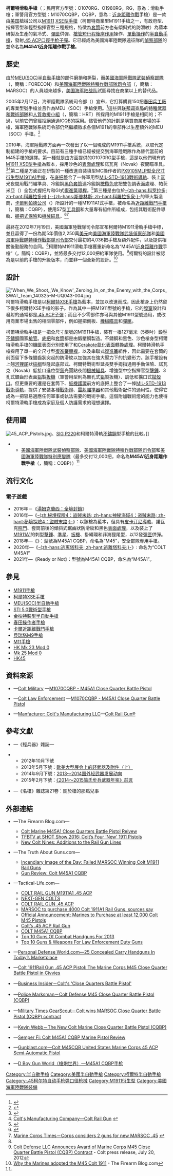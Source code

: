 {{noteTA
|G1=軍事
|G2=長度單位
|G3=Firearms
}}
{{Infobox Weapon
|name= 柯爾特滑軌手槍<br />{{Lang|en|Colt Rail Gun}}
|image= File:Colt M45A1 45 ACP.jpg
|image_size= 300px
|caption= 一把已退役的[[MEU(SOC)半自動手槍|M45A1近身距離作戰手槍]]（O1070RG型柯爾特滑軌手槍）。
|origin= {{flagcountry|United States}}
|type= [[半自動手槍|半自動手槍]]
<!-- 種類選擇 -->
|is_ranged= yes
|is_bladed= 
|is_explosive= 
|is_artillery= 
|is_vehicle= 
|is_missile= 
|is_UK= 
<!-- Service history -->
|service= 2012年—
|used_by= 
|wars= [[阿富汗戰爭_(2001年)|2001年阿富汗戰爭]]
<!-- 生產歷史 -->
|designer= {{Link-en|柯爾特生產公司|Colt's Manufacturing Company}}
|design_date= 
|manufacturer= 柯爾特生產公司
|unit_cost= 
|production_date= 2010年—
|number= 
|variants= <div class="NavFrame collapsed" style="color: black; background-color: #FFFFFF; margin: 0 auto; padding: 0 10px; text-align: left;"><div class="NavHead" style="background-color: #FFFFFF; margin: 0 auto; padding: 0 10px; font-weight:normal;"></div><div class="NavContent" style="background-color: #FFFFFF; margin: 0 auto; padding: 0 10px;">
* O1070RG
* O1980RG
* M1070CQBP
</div>
</div>
<!-- 基本規格 -->
|spec_label= 
|weight= <div class="NavFrame collapsed" style="color: black; background-color: #FFFFFF; margin: 0 auto; padding: 0 10px; text-align: left;"><div class="NavHead" style="background-color: #FFFFFF; margin: 0 auto; padding: 0 10px; font-weight:normal;">空槍：</div><div class="NavContent" style="background-color: #FFFFFF; margin: 0 auto; padding: 0 10px;">
* O1070RG和O1980RG：36.5[[盎司|盎司]]（1,034.76[[克|克]]，2.28[[磅|磅]]）
* M1070CQBP：44.8盎司（1,270.06克，2.8磅）
</div>
</div>
|length= 215.9[[毫米|毫米]]（8.5[[英寸|英吋]]）
|part_length= 127毫米（5英吋）
|width= 
|height= 
|diameter= 
|crew= 
<!-- 投射武器規格 --> 
|cartridge= [[.45_ACP|.45 ACP]]
|cartridge_weight= 
|caliber= 11.43毫米（.45英吋）
|barrels= 1根，標準[[膛線|膛線]]纏距為1：16
|action= <div class="NavFrame collapsed" style="color: black; background-color: #FFFFFF; margin: 0 auto; padding: 0 10px; text-align: left;"><div class="NavHead" style="background-color: #FFFFFF; margin: 0 auto; padding: 0 10px; font-weight:normal;"></div><div class="NavContent" style="background-color: #FFFFFF; margin: 0 auto; padding: 0 10px;">
* [[後座作用|槍管短行程後座作用]]
* [[扳机#单动式|單動操作扳機]]
</div>
</div>
|mode= {{Link-en|半自動槍械|Semi-automatic firearm|半自動}}
|rate= 
|velocity= 310[[米每秒|米／秒]]（1,017.06[[英尺每秒|英尺／秒]]）
|range= 50[[米_(单位)|公尺]]（54.68[[码|码]]，164.04[[英尺|英尺]]）
|energy= 
|max_range= 100公尺（109.36码，328.08英尺）
|feed= 7、8發可拆卸式單排[[彈匣|彈匣]]
|sights= [[機械瞄具|機械瞄具]]：諾瓦克（Novak）LoMount[[氚|氚]]光夜間缺口式[[照門|照門]]及片狀[[照準器|準星]]（三點式準星）<br />{{Link-en|瞄準基線|Sight Radius}}：172.72毫米（6.8英吋）
<!-- 火炮規格 -->
|breech= 
|recoil= 
|carriage= 
|elevation= 
|traverse= 
<!-- 刃器規格 --> 
|blade_type= 
|hilt_type= 
|sheath_type= 
|head_type= 
|haft_type= 
<!-- 爆炸物內填炸藥規格 --> 
|filling= 
|filling_weight= 
|detonation= 
|yield= 
<!-- 車輛/飛彈 規格 -->
|armour= 
|primary_armament= 
|secondary_arament= 
|engine= 
|engine_power= 
|transmission= 
|payload_capacity= 
|fuel_capacity= 
|pw_ratio= 
|suspension= 
|clearance= 
|vehicle_range= 
|speed= 
|guidance= 
|steering= 
<!-- missiles only -->
|wingspan= 
|propellant= 
|ceiling= 
|altitude= 
|depth= 
|boost= 
|accuracy= 
|launch_platform= 
|transport= 
}}

'''柯爾特滑軌手槍'''（{{Lang-en|'''Colt Rail Gun'''}}；民用官方型號：O1070RG、O1980RG，RG，意為：滑軌手槍；軍警用官方型號：M1070CQBP，CQBP，意為：[[近身距離作戰|近身距離作戰]]手槍）是一款由[[美国|美国]]槍械公司{{Link-en|柯爾特生產公司|Colt's Manufacturing Company}}以[[M1911手槍|M1911]] [[柯爾特XSE手槍|XSE型手槍]]（柯爾特商業型M1911手槍之一，有政府型、指揮官型和輕型指揮官型三種規格，特徵為[[手槍套筒|套筒]]前方也有傾斜式的防滑紋）為藍本研製及生產的氣冷式、[[彈匣|彈匣]]供彈、[[後座作用|槍管短行程後座作用]]操作、[[扳机#单动式|單動操作]]的[[半自動手槍|半自動手槍]]，發射[[.45_ACP|.45 ACP]][[口徑|口徑]][[手枪|手枪]][[子彈|子彈]]。它已經成為美國海軍陸戰隊遠征隊的[[美國海軍陸戰隊武裝偵察部隊|偵察部隊]]的{{Link-en|佩槍|Side arm}}並命名為'''M45A1近身距離作戰手槍'''。

== 歷史 ==
由於[[MEU(SOC)半自動手槍|MEU(SOC)半自動手槍]]的部件磨損和撕裂，而[[美國海軍陸戰隊武裝偵察部隊|美國海軍陸戰隊武裝偵察部隊]]（{{Lang-en|United States Marine Corps Force Reconnaissance}}，簡稱：FORECON）和[[美國海軍陸戰隊特種作戰部隊司令部|美國海軍陸戰隊特種作戰部隊司令部]]（{{Lang-en|Marine Corps Forces Special Operations Command}}，簡稱：MARSOC）的人員越來越多，[[美国海军陆战队|美国海军陆战队]]試圖尋找在商業以上的替代品。

2005年2月17日，海軍陸戰隊系統司令部（{{Lang-en|Marine Corps Systems Command}}）宣布，它打算購買150把[[春田兵工廠|春田兵工廠]]的專業型號手槍並且作為MEU（SOC）手槍使用。<ref>{{Cite web |url=http://www.fbodaily.com/archive/2005/02-February/17-Feb-2005/FBO-00751606.htm |title=Federal Business Opportuntities: SPECIAL NOTICE -- 10 -- MEU (SOC) 45 caliber pistols |access-date=2013-04-13 |archive-date=2016-03-05 |archive-url=https://web.archive.org/web/20160305092350/http://fbodaily.com/archive/2005/02-february/17-feb-2005/fbo-00751606.htm |dead-url=no }}</ref>這些與[[联邦调查局|联邦调查局]]的[[特種武器和戰術部隊|特種武器和戰術部隊]]和[[人質拯救隊|人質救援小組]]（{{Lang-en|'''H'''ostage '''R'''escue '''T'''eam}}，簡稱：HRT）所採用的M1911手槍是相同的；不過，以前它們曾經拒絕通過ICQB的採用。儘管他們的計劃是購買商業市場的手槍，海軍陸戰隊系統司令部仍然繼續徵求各個M1911的零部件以生產額外的MEU（SOC）手槍。<ref>{{Cite web |url=http://www.fbodaily.com/archive/2008/11-November/09-Nov-2008/FBO-01702235.htm |title=Federal Business Opportuntities: SOURCES SOUGHT -- 10 -- MEUSOC .45 PISTOL |access-date=2013-04-13 |archive-date=2016-08-16 |archive-url=https://web.archive.org/web/20160816191654/http://www.fbodaily.com/archive/2008/11-November/09-Nov-2008/FBO-01702235.htm |dead-url=no }}</ref>

2010年，海軍陸戰隊方面再一次發出了以一個現成的M1911手槍系統，以取代定制組建的手槍的要求。目前有三種手槍已經被提交到海軍陸戰隊作為替代當前的M45手槍的選擇。第一種就是由{{Link-en|柯爾特生產公司|Colt's Manufacturing Company}}方面提供的O1070RG型手槍，這是以他們現有的[[柯爾特XSE手槍|M1911 XSE型手槍]]為藍本，採用沙色的[[表面處理|表面處理]]和諾瓦克（Novak）夜間瞄準具。<ref>{{Cite web |url=http://www.tactical-life.com/online/guns-and-weapons/colts-45-acp-rail-gun-2/ |title=Tactical-Life.com—Colt’s .45 ACP Rail Gun |access-date=2013-04-13 |archive-date=2013-03-05 |archive-url=https://web.archive.org/web/20130305001702/http://www.tactical-life.com/online/guns-and-weapons/colts-45-acp-rail-gun-2/ |dead-url=no }}</ref><ref>[http://www.coltsmfg.com/Catalog/ColtPistols/ColtRailGun%C2%AE.aspx Colt's Manufacturing Company—Colt Rail Gun] {{Wayback|url=http://www.coltsmfg.com/Catalog/ColtPistols/ColtRailGun%C2%AE.aspx |date=20130325085718 }}</ref>第二種是{{Link-en|春田公司|Springfield Armory, Inc.}}方面正在研製的一種改進自裝填型MC操作者的[[春田MC操作者手槍|PX9105MLP型全尺寸衍生型M1911A1手槍]]，在[[機匣|底把]]整合了一條軍用型[[皮卡汀尼導軌|MIL-STD-1913戰術導軌]]、裝上[[氚|氚]]光夜間用戰鬥瞄準具、冷鍛鋼[[黑色|黑色]][[手槍套筒|套筒]]連冷鍛鋼[[橄榄绿|橄欖色]]底把雙色調表面處理、帕茨米亞（{{Lang-en|Pachmayr}}）全包式握把片和GI式[[復進簧|復進簧]][[復進簧導桿|導桿]]。<ref>{{Cite web |url=http://www.springfield-armory.com/armory.php?version=34 |title=Springfield Armory—PX9105MLP Loaded Full-Size MC Operator |access-date=2013-04-13 |archive-url=https://web.archive.org/web/20111008172901/http://www.springfield-armory.com/armory.php?version=34 |archive-date=2011-10-08 |dead-url=yes }}</ref>第三種是由位於[[科羅拉多州|-{zh-hans:科罗拉多; zh-hant:科羅拉多州;}-]][[科罗拉多斯普林斯|-{zh-hans:斯普林斯; zh-hant:科羅拉多泉;}-]]的軍火製造商，[[卡爾利帕德公司|卡爾利帕德公司]]（{{Lang-en|Karl Lippard}}）所設計的一種M1911A1式手槍，被命名為[[卡爾近距離戰鬥手槍|近距離戰鬥手槍]]（{{Lang-en|'''C'''lose '''Q'''uarter '''B'''attle '''P'''istol}}，簡稱：CQBP），使用S7型[[工具鋼|工具鋼]]和大量專有組件所組成，包括其戰術配件導軌、[[握把式保險|握把式保險]]和[[機械瞄具|機械瞄具]]。<ref>{{Cite web |url=http://karllippard.com/military/CQBP.html |title=Karl Lippard—Military Firearms Design & Manufacturing :: Introducing the 1911A2 Combat NCO—Pistol Automatic, Cal .45 CQBP |access-date=2013-04-13 |archive-date=2020-11-23 |archive-url=https://web.archive.org/web/20201123193541/http://www.karllippard.com/military/CQBP.html |dead-url=no }}</ref><ref name="marinecorpstimes">[http://www.marinecorpstimes.com/news/2011/01/marine-marsoc-pistol-45cal-012511w/ Marine Corps Times－Corps considers 2 guns for new MARSOC .45] {{webarchive|url=https://web.archive.org/web/20110128211947/http://www.marinecorpstimes.com/news/2011/01/marine-marsoc-pistol-45cal-012511w/ |date=2011-01-28 }}</ref>

最終在2012年7月19日，美國海軍陸戰隊司令部宣布柯爾特M1911滑軌手槍中標，並且贏得了一份為期5年價值2,250萬[[美元|美元]]向[[美國海軍陸戰隊武裝偵察部隊|美國海軍陸戰隊武裝偵察部隊]]和[[美國海軍陸戰隊特種作戰部隊司令部|美國海軍陸戰隊特種作戰部隊司令部]]交付最初的4,036把手槍及額外配件，以及提供相關後勤服務的合同。<ref name="marinecorpstimes"/>柯爾特M1911滑軌手槍獲重新命名為“M45A1[[近身距離作戰|近身距離作戰]]手槍”（{{Lang-en|'''C'''lose '''Q'''uarter '''B'''attle '''P'''istol}}，簡稱：CQBP），並將最多交付12,000把給軍隊使用。<ref name="coltdefensellc">[http://www.colt.com/ColtMilitary/News/tabid/84/articleType/ArticleView/articleId/54/Colt-Defense-LLC-Announces-Award-of-Marine-Corps-M45-Close-Quarter-Battle-Pistol-CQBP-Contract.aspx Colt Defense LLC Announces Award of Marine Corps M45 Close Quarter Battle Pistol (CQBP) Contract] {{webarchive|url=https://web.archive.org/web/20120829131746/http://www.colt.com/ColtMilitary/News/tabid/84/articleType/ArticleView/articleId/54/Colt-Defense-LLC-Announces-Award-of-Marine-Corps-M45-Close-Quarter-Battle-Pistol-CQBP-Contract.aspx |date=2012-08-29 }} - Colt press release, July 20, 2012</ref>柯爾特的設計被認為是以前的手槍的升級版本，而並非一個全新的設計。<ref>[http://www.thefirearmblog.com/blog/2012/08/09/why-the-marines-adopted-the-m45-colt-1911/ Why the Marines adopted the M45 Colt 1911] {{Wayback|url=http://www.thefirearmblog.com/blog/2012/08/09/why-the-marines-adopted-the-m45-colt-1911/ |date=20200812103317 }} - The Firearm Blog.com</ref>

== 設計 ==
[[File:'When_We_Shoot,_We_Know'_Zeroing_In_on_the_Enemy_with_the_Corps_SWAT_Team_140325-M-UQ043-004.jpg|thumb]]
柯爾特滑軌手槍是以[[柯爾特XSE手槍|柯爾特XSE手槍]]為藍本，並加以改進而成，因此槍身上仍然留下很多柯爾特XSE手槍的影子。作為其中一把M1911型號的手槍，它的[[膛室|膛室]]設計和發射的通常都是[[.45_ACP|.45 ACP]][[子彈|子彈]]；而且不少零部件亦可與其他M1911型號通用，或改用商業市場出售的相關零部件，例如握把側板、[[機械瞄具|機械瞄具]]和[[彈匣|彈匣]]。

柯爾特滑軌手槍是一把全尺寸型號的M1911手槍，裝有一根127毫米（5英吋）鍛壓[[不鏽鋼|不鏽鋼]]國家{{Link-en|比賽等級|Match grade}}[[槍管|槍管]]。[[机匣|底把]]和[[手槍套筒|套筒]]都是由鍛壓鋼製造。不鏽鋼和黑色、沙色槍身型柯爾特滑軌手槍的[[機匣|機匣]]表面分別使用了{{Link-en|拉絲金屬|Brushed metal|拉絲}}{{Link-en|塗料光澤|Paint sheen|啞光}}和[[鐵素體氮碳共滲|Cerakote]][[滲氮|氮化]][[表面處理|表面轉換處理]]。柯爾特滑軌手槍採用了單一的全尺寸型[[復進簧|復進簧]][[復進簧導桿|導桿]]，以及串聯式[[復進簧|復進簧]]組件，因此需要在套筒的前面留下多條鋸齒狀突起的防滑紋以加強其在強大壓力下的抗變形力。該手槍設有上翹[[河狸|河狸]][[尾|尾]]狀[[棕榈|棕榈]]型隆起底部式{{Link-en|保險 (槍械)|Safety (firearms)|握把式保險}}、柯爾特戰術型延長雙手拇指通用手動保險、諾瓦克（Novak）低接口進位型[[氚|氚]]光圓點夜間[[機械瞄具|機械瞄具]]、增強型中空指揮官型[[擊錘|擊錘]]、3孔式鋸齒形表面[[铝|铝]]製[[扳機|扳機]]（軍警用型則為無孔式[[铝|铝]]製扳機）、調低和擴口式[[拋殼口|拋殼口]]。但更重要的還是在套筒下、[[扳機護環|扳機護環]]前方的底把{{Link-en|防塵蓋|Dust cover (firearms)}}上整合了一條[[皮卡汀尼導軌|MIL-STD-1913戰術導軌]]，提供了安裝各種[[戰術燈|戰術燈]]、[[雷射瞄準器|雷射瞄準器]]和其他戰術配件的通用性，使得它成為一把容易適應任何軍事或執法需要的戰術手槍。這個附加戰術燈的能力也使得柯爾特滑軌手槍成為家庭及個人防護需求的理想選擇。

== 使用國 ==
[[File:45_ACP_Pistols.jpg|thumb]]、[[SIG_P220手槍|SIG P220]]和柯爾特滑軌[[不鏽鋼|不鏽鋼]]型手槍的比較。]]
* {{flagcountry|United States}}
** [[美國海軍陸戰隊武裝偵察部隊|美國海軍陸戰隊武裝偵察部隊]]、[[美國海軍陸戰隊特種作戰部隊司令部|美國海軍陸戰隊特種作戰部隊司令部]]和[[美國海軍陸戰隊|美國海軍陸戰隊]][[特別應變隊_(美軍)|特別應變隊]]（最多交付12,000把，命名為'''M45A1近身距離作戰手槍'''（{{Lang-en|'''C'''lose '''Q'''uarter '''B'''attle '''P'''istol}}，簡稱：CQBP））<ref name="coltdefensellc"/>

== 流行文化 ==
=== 電子遊戲 ===
* 2016年－《[[湯姆克蘭西：全境封鎖|湯姆克蘭西：全境封鎖]]》
* 2016年—《[[神祕海域4：盜賊末路|-{zh:秘境探險4：盜賊末路; zh-hans:神秘海域4：盗贼末路; zh-hant:秘境探險4：盜賊末路;}-]]》：以該槍為藍本，但具有[[皮卡汀尼導軌|皮卡汀尼導軌]]、諾瓦克[[照門|照門]]、套筒前後的傾斜式鋸齒狀防滑紋和黑色[[表面處理|表面處理]]，以及裝上了[[M1911手槍|M1911A1]]的刺型[[擊錘|擊錘]]、[[照準器|準星]]、[[扳機|扳機]]、掛繩環和非海狸尾型{{Link-en|握把式保險|Safety (firearms)}}，以12發[[彈匣|彈匣]]供彈。
* 2018年—《{{tsl|en|Insurgency: Sandstorm|叛亂：沙漠風暴}}》：型號為M45A1 CQBP，命名為“M45”，安全部隊專用手槍。
* 2020年—《[[逃离塔科夫|-{zh-hans:逃离塔科夫; zh-hant:逃離塔科夫;}-]]》: 命名为“COLT M45A1”
* 2021年—《Ready or Not》：型號為M45A1 CQBP，命名為“M45A1”。

== 參見 ==
{{refbegin|2}}
* [[M1911手槍|M1911手槍]]
* [[柯爾特XSE手槍|柯爾特XSE手槍]]
* [[MEU(SOC)半自動手槍|MEU(SOC)半自動手槍]]
* [[STI_5.0戰術型手槍|STI 5.0戰術型手槍]]
* [[金柏特裝型半自動手槍|金柏特裝型半自動手槍]]
* [[春田操作者手槍|春田操作者手槍]]
* [[卡爾近距離戰鬥手槍|卡爾近距離戰鬥手槍]]
* [[貝瑞塔M9手槍|貝瑞塔M9手槍]]
* [[SIG_P228半自動手槍|M11手槍]]
* [[HK_Mk_23_Mod_0半自動手槍|HK Mk 23 Mod 0]]
* [[SIG_P226半自動手槍|Mk 25 Mod 0]]
* [[HK45半自動手槍|HK45]]
{{refend}}

== 資料來源 ==
<div class="references-small">
<references />
{{refbegin|2}}
* {{en icon}}—[http://www.colt.com/ColtMilitary/Home.aspx Colt Military] {{Wayback|url=http://www.colt.com/ColtMilitary/Home.aspx |date=20210313031028 }}—[http://www.colt.com/ColtLawEnforcement/Products/ColtM1070CQBPM45A1.aspx M1070CQBP - M45A1 Close Quarter Battle Pistol] {{Wayback|url=http://www.colt.com/ColtLawEnforcement/Products/ColtM1070CQBPM45A1.aspx |date=20190626000634 }}
* {{en icon}}—[http://www.colt.com/ColtLawEnforcement/Home.aspx Colt Law Enforcement] {{Wayback|url=http://www.colt.com/ColtLawEnforcement/Home.aspx |date=20210213215715 }}—[http://www.colt.com/ColtMilitary/Products/ColtM1070CQBPM45A1CloseQuarterBattlePistol.aspx M1070CQBP - M45A1 Close Quarter Battle Pistol] {{Wayback|url=http://www.colt.com/ColtMilitary/Products/ColtM1070CQBPM45A1CloseQuarterBattlePistol.aspx |date=20201020152911 }}
* {{en icon}}—[https://web.archive.org/web/20130424134224/http://www.coltsmfg.com/Default.aspx Manfacturer: Colt's Manufacturing LLC]—[https://web.archive.org/web/20130325085718/http://www.coltsmfg.com/Catalog/ColtPistols/ColtRailGun%C2%AE.aspx Colt Rail Gun®]
{{refend}}
</div>

== 參考文獻 ==
* {{zh-hans icon}}—《輕兵器》雜誌—
{{refbegin|2}}
** 2012年10月下號
** 2013年5月下號：[https://web.archive.org/web/20141211012916/http://gdwap.dooland.com/article.php?id=276336 欧美大型展会上的轻武器及附件（上）]
** 2014年9月下號：[https://web.archive.org/web/20141211011803/http://gdwap.dooland.com/article.php?id=488408 2013～2014国外轻武器发展动向]
** 2015年2月下號：[https://web.archive.org/web/20150218062555/http://gdwap.dooland.com/article.php?id=596424 《2014～2015简氏步兵武器年鉴》前言]
{{refend}}
* {{zh-hans icon}}—《名槍》雜誌第21卷：關於槍的那點兒事

== 外部連結 ==
{{commons category|M45A1}}
{{refbegin|2}}
* {{en icon}}—The Firearm Blog.com—
** [http://www.thefirearmblog.com/blog/2013/10/21/colt-usmc-m45a1-close-quarters-battle-pistol-reivew/ Colt Marine M45A1 Close Quarters Battle Pistol Reivew] {{Wayback|url=http://www.thefirearmblog.com/blog/2013/10/21/colt-usmc-m45a1-close-quarters-battle-pistol-reivew/ |date=20201128234551 }}
** [http://www.thefirearmblog.com/blog/2016/01/18/tfbtv-shot-show-2016-colts-four-new-1911-pistols/ TFBTV at SHOT Show 2016: Colt’s Four ‘New’ 1911 Pistols] {{Wayback|url=http://www.thefirearmblog.com/blog/2016/01/18/tfbtv-shot-show-2016-colts-four-new-1911-pistols/ |date=20200924014917 }}
** [http://www.thefirearmblog.com/blog/2016/06/20/new-colt-nines-additions-to-the-rail-gun-lines/ New Colt Nines: Additions to the Rail Gun Lines] {{Wayback|url=http://www.thefirearmblog.com/blog/2016/06/20/new-colt-nines-additions-to-the-rail-gun-lines/ |date=20200920121434 }}
* {{en icon}}—The Truth About Guns.com—
** [http://www.thetruthaboutguns.com/2012/08/robert-farago/incendiary-image-of-the-day-failed-marsoc-winning-colt-m1911-rail-guns/ Incendiary Image of the Day: Failed MARSOC Winning Colt M1911 Rail Guns] {{Wayback|url=http://www.thetruthaboutguns.com/2012/08/robert-farago/incendiary-image-of-the-day-failed-marsoc-winning-colt-m1911-rail-guns/ |date=20170613134428 }}
** [http://www.thetruthaboutguns.com/2016/08/daniel-zimmerman/gun-review-colt/ Gun Review: Colt M45A1 CQBP] {{Wayback|url=http://www.thetruthaboutguns.com/2016/08/daniel-zimmerman/gun-review-colt/ |date=20171012054701 }}
* {{en icon}}—Tactical-Life.com—
** [http://www.tactical-life.com/combat-handguns/colt-rail-gun-m1911a1-45-acp/ COLT RAIL GUN M1911A1 .45 ACP] {{Wayback|url=http://www.tactical-life.com/combat-handguns/colt-rail-gun-m1911a1-45-acp/ |date=20200921040520 }}
** [http://www.tactical-life.com/exclusives/next-gen-colts/ NEXT-GEN COLTS]
** [http://www.tactical-life.com/guns-and-weapons/colt-rail-gun-45-acp/ COLT RAIL GUN .45 ACP] {{Wayback|url=http://www.tactical-life.com/guns-and-weapons/colt-rail-gun-45-acp/ |date=20160304194953 }}
** [http://www.tactical-life.com/guns-and-weapons/marsoc-to-purchase-4000-colt-1911a1-rail-guns-sources-say/ MARSOC to purchase 4000 Colt 1911A1 Rail Guns, sources say]
** [http://www.tactical-life.com/guns-and-weapons/official-announcement-marines-to-purchase-colt-m45-pistol-contract/ Official Announcement: Marines to Purchase at least 12,000 Colt M45 Pistols]
** [http://www.tactical-life.com/online/guns-and-weapons/colts-45-acp-rail-gun-2/ Colt’s .45 ACP Rail Gun] {{Wayback|url=http://www.tactical-life.com/online/guns-and-weapons/colts-45-acp-rail-gun-2/ |date=20130305001702 }}
** [http://www.tactical-life.com/special-weapons/colt-m45a1-cqbp/ COLT M45A1 CQBP] {{Wayback|url=http://www.tactical-life.com/special-weapons/colt-m45a1-cqbp/ |date=20131016114440 }}
** [http://www.tactical-life.com/combat-handguns/top-10-guns-of-combat-handguns-for-2013/3/ Top 10 Guns Of Combat Handguns For 2013] {{Wayback|url=http://www.tactical-life.com/combat-handguns/top-10-guns-of-combat-handguns-for-2013/3/ |date=20131027072505 }}
** [http://www.tactical-life.com/firearms/top-10-guns-weapons-for-law-enforcement-duty-guns/ Top 10 Guns & Weapons For Law Enforcement Duty Guns] {{Wayback|url=http://www.tactical-life.com/firearms/top-10-guns-weapons-for-law-enforcement-duty-guns/ |date=20171130010905 }}
* {{en icon}}—[http://www.personaldefenseworld.com/2015/12/25-concealed-carry-handguns-in-todays-marketplace/#chiappa-rhino-40ds-3 Personal Defense World.com—25 Concealed Carry Handguns In Today’s Marketplace] {{Wayback|url=http://www.personaldefenseworld.com/2015/12/25-concealed-carry-handguns-in-todays-marketplace/#chiappa-rhino-40ds-3 |date=20151217211002 }}
* {{en icon}}—[http://www.chuckhawks.com/colt_rail_gun.htm Colt 1911Rail Gun .45 ACP Pistol: The Marine Corps M45 Close Quarter Battle Pistol in Civvies] {{Wayback|url=http://www.chuckhawks.com/colt_rail_gun.htm |date=20180422041854 }}
* {{en icon}}—[http://www.businessinsider.com/colts-close-quarters-battle-pistol-2013-1 Business Insider－Colt's 'Close Quarters Battle Pistol'] {{Wayback|url=http://www.businessinsider.com/colts-close-quarters-battle-pistol-2013-1 |date=20190616140845 }}
* {{en icon}}—[http://policemarksman.com/2013/01/17/colt-defense-m45-close-quarter-battle-pistol-cqbp/ Police Marksman－Colt Defense M45 Close Quarter Battle Pistol (CQBP)]{{dead link|date=2018年3月 |bot=InternetArchiveBot |fix-attempted=yes }}
* {{en icon}}—[https://web.archive.org/web/20130416054718/http://blogs.militarytimes.com/gearscout/2012/07/19/m45-marsoc-pistol-contract-is-done-deal/ Military Times GearScout－Colt wins MARSOC Close Quarter Battle Pistol (CQBP) contract]
* {{en icon}}—[http://www.kevinwebb22.com/marine-corps-gear/the-new-colt-marine-close-quarter-battle-pistol-cqbp Kevin Webb－The New Colt Marine Close Quarter Battle Pistol (CQBP)] {{Wayback|url=http://www.kevinwebb22.com/marine-corps-gear/the-new-colt-marine-close-quarter-battle-pistol-cqbp |date=20130128054727 }}
* {{en icon}}—[http://www.shootingtimes.com/2013/07/01/semper-fi-colt-m45a1-cqbp-marine-pistol-review/ Semper Fi: Colt M45A1 CQBP Marine Pistol Review] {{Wayback|url=http://www.shootingtimes.com/2013/07/01/semper-fi-colt-m45a1-cqbp-marine-pistol-review/ |date=20181020011537 }}
* {{en icon}}—[http://www.gunblast.com/Colt-M45CQB.htm Gunblast.com—Colt M45CQB United States Marine Corps 45 ACP Semi-Automatic Pistol] {{Wayback|url=http://www.gunblast.com/Colt-M45CQB.htm |date=20201127140851 }}
* {{zh-hans icon}}—[http://pewpewpew.work/usa/handgun/m1911s/m45a1/m45a1.htm D Boy Gun World（槍炮世界）—M45A1 CQBP手枪] {{Wayback|url=http://pewpewpew.work/usa/handgun/m1911s/m45a1/m45a1.htm |date=20200806014437 }}
{{refend}}

{{柯爾特生產公司}}
{{現代美國軍隊單兵武器及彈藥}}

{{DEFAULTSORT:Colt Rail}}
[[Category:半自動手槍|Category:半自動手槍]]
[[Category:美國半自動手槍|Category:美國半自動手槍]]
[[Category:柯爾特半自動手槍|Category:柯爾特半自動手槍]]
[[Category:.45柯尔特自动手枪弹口径枪械|Category:.45柯尔特自动手枪弹口径枪械]]
[[Category:M1911衍生型|Category:M1911衍生型]]
[[Category:美國海軍陸戰隊裝備|Category:美國海軍陸戰隊裝備]]